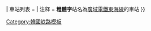 {{鐵道路線|
| 模板名稱 = 东海线
| 名稱 = [[东海线]]
| 代表色 = #003DA5
| 背景顏色 = #ECF5FF
| Logo = {{#ifeq: {{NAMESPACE}}|{{ns:0}}|[[File:Korail logo.svg|70px]]}}
| 車站列表 = 
{{Navbox|subgroup
|groupstyle = background: #ECF5FF; text-align: center; width: 8%;
|liststyle = text-align: center;
|group1= 
|group1style= border-right:solid 5px #003DA5; 
|list1= [[釜山镇站 (韩国铁道公社)|釜山镇]] - [[凡一站 (韩国铁道公社)|凡一]] - '''[[釜田站 (韩国铁道公社)|釜田]]''' - '''[[巨堤迎日站|巨堤迎日]]''' - '''[[巨堤站|巨堤]]''' - '''[[教大站 (釜山)|教大]]''' - '''[[东莱站 (韩国铁道公社)|东莱]]''' - '''[[安乐站 (釜山)|安乐]]''' - '''[[釜山院洞站|釜山院洞]]''' - '''[[栽松站|栽松]]''' - '''[[Centum站|Centum]]''' - '''[[BEXCO站|BEXCO]]''' - '''[[新海雲臺站|新海雲臺]]''' - '''[[松亭站 (釜山)|松亭]]''' - '''[[东釜山旅游区站|東釜山旅遊區]]''' - '''[[机张站|机张]]''' - '''[[日光站 (韓国)|日光]]''' - '''[[佐川站 (韩国铁道公社)|佐川]]''' - '''[[月内站|月内]]''' - '''[[西生站|西生]]''' - '''[[南仓站 (蔚山)|南仓]]''' - '''[[望陽站|望陽]]''' - '''[[德下站|德下]]''' - '''[[開雲浦站|開雲浦]]''' (<del>[[达里站|达里]]</del>) - <del>[[南蔚山站|南蔚山]]</del> - '''[[太和江站|太和江]]''' - <del>[[孝门站|孝门]]</del> (<del>[[兵营站|兵营]]</del>) - <del>[[虎溪站|虎溪]]</del> - [[北蔚山站|北蔚山]] - <del>[[毛火站|毛火]]</del> - [[外东信号场|外东]] - <del>[[入室站|入室]]</del> - <del>[[竹东站 (韓國)|竹东]]</del> - <del>[[佛国寺站|佛国寺]]</del> - <del>[[东方站 (庆尚北道)|东方]]</del> - [[新庆州站|新庆州]](<del>[[庆州站|庆州]]</del>) - <del>[[隍城站|隍城]]</del> - [[牟梁站|牟梁]] - [[西慶州站 (東海線)|西慶州]] (<del>[[罗原站|罗原]]</del>) - <del>[[青令站|青令]]</del> - <del>[[士方站|士方]]</del> - [[安康站 (庆尚北道)|安康]] - <del>[[良子洞站|良子洞]]</del> - [[扶助站|扶助]] - <del>[[孝子站 (庆尚北道)|孝子]]</del> - <del>[[良鹤洞站|良鹤洞]]</del> - [[浦项站|浦项]] - [[月浦站|月浦]] - [[長沙站 (慶尚北道)|長沙]] - [[江口站 (韓國)|江口]] - [[盈德站|盈德]]}}
| 注释 = '''粗體字'''站名為[[廣域電鐵東海線]]的車站
}}<noinclude>
[[Category:韓國铁路模板]]